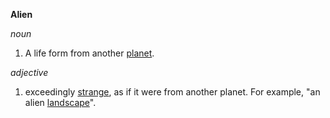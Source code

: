 '''Alien'''

''noun''

# A life form from another [[planet]].

''adjective''

# exceedingly [[strange]], as if it were from another planet. For example, "an alien [[landscape]]".